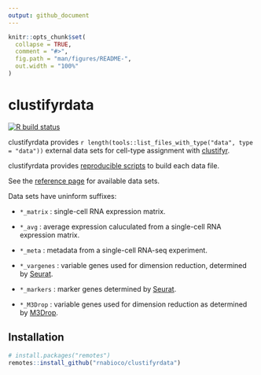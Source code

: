 ```yaml
---
output: github_document
---
```


<!-- README.md is generated from README.Rmd. Please edit that file -->

```r
knitr::opts_chunk$set(
  collapse = TRUE,
  comment = "#>",
  fig.path = "man/figures/README-",
  out.width = "100%"
)
```

# clustifyrdata

<!-- badges: start -->
[![R build status](https://github.com/rnabioco/clustifyrdata/workflows/R-CMD-check/badge.svg)](https://github.com/rnabioco/clustifyrdata/actions)
<!-- badges: end -->

clustifyrdata provides `r length(tools::list_files_with_type("data", type = "data"))` external data sets for cell-type assignment with [clustifyr](https://rnabioco.github.io/clustifyr).

clustifyrdata provides [reproducible scripts](https://github.com/rnabioco/clustifyrdata/tree/master/data-raw) to build each data file.

See the [reference page](https://rnabioco.github.io/clustifyrdata) for available data sets.

Data sets have uninform suffixes:

- `*_matrix` : single-cell RNA expression matrix.

- `*_avg` : average expression caluculated from a single-cell RNA expression matrix.

- `*_meta` : metadata from a single-cell RNA-seq experiment.

- `*_vargenes` : variable genes used for dimension reduction, determined by [Seurat](https://CRAN.R-project.org/package=Seurat).

- `*_markers` : marker genes determined by [Seurat](https://CRAN.R-project.org/package=Seurat). 

- `*_M3Drop` : variable genes used for dimension reduction as determined by [M3Drop](https://bioconductor.org/packages/release/bioc/html/M3Drop.html).

## Installation

``` r
# install.packages("remotes")
remotes::install_github("rnabioco/clustifyrdata")
```
